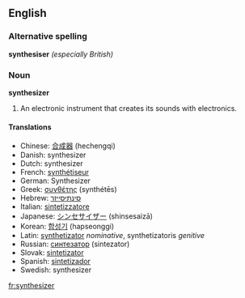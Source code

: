 {{wikipedia}}
==English==

===Alternative spelling===
'''synthesiser''' ''(especially British)''

===Noun===
'''synthesizer'''
# {{musici}} An electronic instrument that creates its sounds with electronics.

====Translations====
*Chinese: [[合成器]] (hechengqi)
*Danish: synthesizer
*Dutch: synthesizer
*French: [[synthétiseur]]
*German: Synthesizer
*Greek: [[συνθέτης]] (synthét&#275;s)
*Hebrew: [[סינתיסייזר]]
*Italian: [[sintetizzatore]]
*Japanese: [[シンセサイザー]] (shinsesaiz&#257;)
*Korean: [[합성기]] (hapseonggi)
*Latin: [[synthetizator]] ''nominative'', synthetizatoris ''genitive''
*Russian: [[синтезатор]] (sintezator)
*Slovak: [[sintetizator]]
*Spanish: [[sintetizador]]
*Swedish: synthesizer

[[fr:synthesizer]]